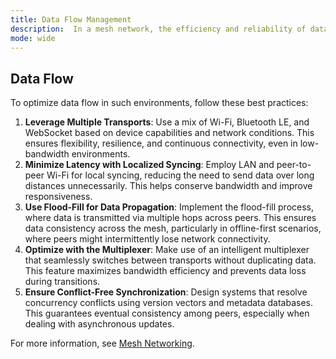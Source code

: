 ```yaml
---
title: Data Flow Management
description:  In a mesh network, the efficiency and reliability of data flow depend on key principles of transport, synchronization, and routing.
mode: wide
---
```


## Data Flow

 To optimize data flow in such environments, follow these best practices:

1. **Leverage Multiple Transports**: Use a mix of Wi-Fi, Bluetooth LE, and WebSocket based on device capabilities and network conditions. This ensures flexibility, resilience, and continuous connectivity, even in low-bandwidth environments.
2. **Minimize Latency with Localized Syncing**: Employ LAN and peer-to-peer Wi-Fi for local syncing, reducing the need to send data over long distances unnecessarily. This helps conserve bandwidth and improve responsiveness.
3. **Use Flood-Fill for Data Propagation**: Implement the flood-fill process, where data is transmitted via multiple hops across peers. This ensures data consistency across the mesh, particularly in offline-first scenarios, where peers might intermittently lose network connectivity.
4. **Optimize with the Multiplexer**: Make use of an intelligent multiplexer that seamlessly switches between transports without duplicating data. This feature maximizes bandwidth efficiency and prevents data loss during transitions.
5. **Ensure Conflict-Free Synchronization**: Design systems that resolve concurrency conflicts using version vectors and metadata databases. This guarantees eventual consistency among peers, especially when dealing with asynchronous updates.

For more information, see <a href="/key-concepts/mesh-networking" target="_blank">Mesh Networking</a>.
